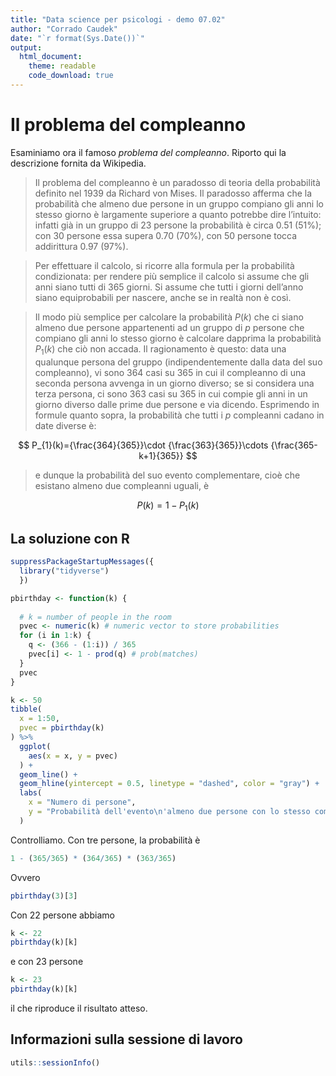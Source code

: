 ```yaml
---
title: "Data science per psicologi - demo 07.02"
author: "Corrado Caudek"
date: "`r format(Sys.Date())`"
output:
  html_document:
    theme: readable
    code_download: true
---
```


# Il problema del compleanno

Esaminiamo ora il famoso _problema del compleanno_. Riporto qui la descrizione fornita da Wikipedia. 

> Il problema del compleanno è un paradosso di teoria della probabilità definito nel 1939 da Richard von Mises. Il paradosso afferma che la probabilità che almeno due persone in un gruppo compiano gli anni lo stesso giorno è largamente superiore a quanto potrebbe dire l'intuito: infatti già in un gruppo di 23 persone la probabilità è circa 0.51 (51%); con 30 persone essa supera 0.70 (70%), con 50 persone tocca addirittura 0.97 (97%).

> Per effettuare il calcolo, si ricorre alla formula per la probabilità condizionata: per rendere più semplice il calcolo si assume che gli anni siano tutti di 365 giorni. Si assume che tutti i giorni dell'anno siano equiprobabili per nascere, anche se in realtà non è così.

> Il modo più semplice per calcolare la probabilità $P(k)$ che ci siano almeno due persone appartenenti ad un gruppo di $p$ persone che compiano gli anni lo stesso giorno è calcolare dapprima la probabilità $P_1(k)$ che ciò non accada. Il ragionamento è questo: data una qualunque persona del gruppo (indipendentemente dalla data del suo compleanno), vi sono 364 casi su 365 in cui il compleanno di una seconda persona avvenga in un giorno diverso; se si considera una terza persona, ci sono 363 casi su 365 in cui compie gli anni in un giorno diverso dalle prime due persone e via dicendo. Esprimendo in formule quanto sopra, la probabilità che tutti i $p$ compleanni cadano in date diverse è:

$$
P_{1}(k)={\frac{364}{365}}\cdot {\frac{363}{365}}\cdots {\frac{365-k+1}{365}}
$$

> e dunque la probabilità del suo evento complementare, cioè che esistano almeno due compleanni uguali, è

$$
P(k) = 1-P_{1}(k)
$$

## La soluzione con $\textsf{R}$

```r
suppressPackageStartupMessages({
  library("tidyverse")
  })
```


```r
pbirthday <- function(k) {
  
  # k = number of people in the room
  pvec <- numeric(k) # numeric vector to store probabilities
  for (i in 1:k) {
    q <- (366 - (1:i)) / 365 
    pvec[i] <- 1 - prod(q) # prob(matches)
  }
  pvec
}
```


```r
k <- 50
tibble(
  x = 1:50,
  pvec = pbirthday(k)
) %>%
  ggplot(
    aes(x = x, y = pvec)
  ) +
  geom_line() +
  geom_hline(yintercept = 0.5, linetype = "dashed", color = "gray") +
  labs(
    x = "Numero di persone",
    y = "Probabilità dell'evento\n'almeno due persone con lo stesso compleanno'"
  )
```

Controlliamo. Con tre persone, la probabilità è

```r
1 - (365/365) * (364/365) * (363/365) 
```

Ovvero

```r
pbirthday(3)[3]
```

Con 22 persone abbiamo

```r
k <- 22
pbirthday(k)[k]
```

e con 23 persone

```r
k <- 23
pbirthday(k)[k]
```

il che riproduce il risultato atteso. 

## Informazioni sulla sessione di lavoro

```r
utils::sessionInfo()
```


